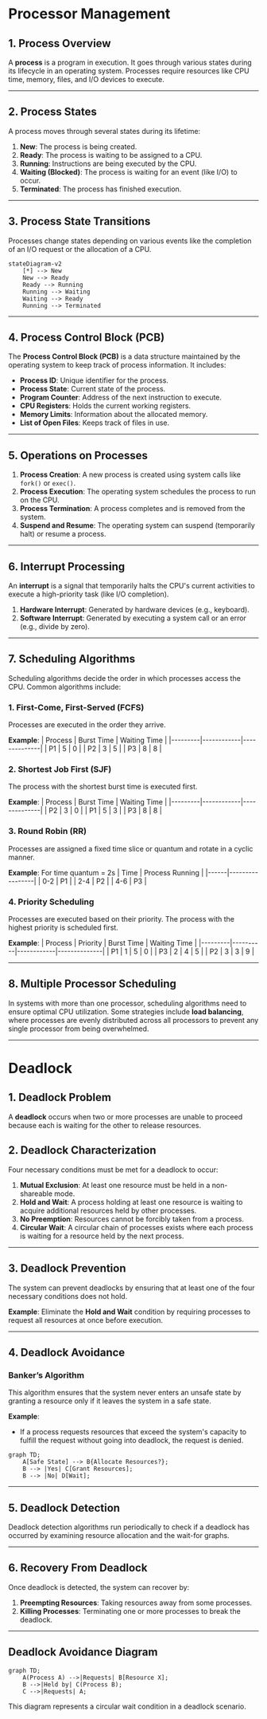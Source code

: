 # Processor Management

## 1. Process Overview
A **process** is a program in execution. It goes through various states during its lifecycle in an operating system. Processes require resources like CPU time, memory, files, and I/O devices to execute.

---

## 2. Process States

A process moves through several states during its lifetime:

1. **New**: The process is being created.
2. **Ready**: The process is waiting to be assigned to a CPU.
3. **Running**: Instructions are being executed by the CPU.
4. **Waiting (Blocked)**: The process is waiting for an event (like I/O) to occur.
5. **Terminated**: The process has finished execution.

---

## 3. Process State Transitions

Processes change states depending on various events like the completion of an I/O request or the allocation of a CPU.

```mermaid
stateDiagram-v2
    [*] --> New
    New --> Ready
    Ready --> Running
    Running --> Waiting
    Waiting --> Ready
    Running --> Terminated
```

---

## 4. Process Control Block (PCB)

The **Process Control Block (PCB)** is a data structure maintained by the operating system to keep track of process information. It includes:
- **Process ID**: Unique identifier for the process.
- **Process State**: Current state of the process.
- **Program Counter**: Address of the next instruction to execute.
- **CPU Registers**: Holds the current working registers.
- **Memory Limits**: Information about the allocated memory.
- **List of Open Files**: Keeps track of files in use.

---

## 5. Operations on Processes

1. **Process Creation**: A new process is created using system calls like `fork()` or `exec()`.
2. **Process Execution**: The operating system schedules the process to run on the CPU.
3. **Process Termination**: A process completes and is removed from the system.
4. **Suspend and Resume**: The operating system can suspend (temporarily halt) or resume a process.

---

## 6. Interrupt Processing

An **interrupt** is a signal that temporarily halts the CPU's current activities to execute a high-priority task (like I/O completion).

1. **Hardware Interrupt**: Generated by hardware devices (e.g., keyboard).
2. **Software Interrupt**: Generated by executing a system call or an error (e.g., divide by zero).

---

## 7. Scheduling Algorithms

Scheduling algorithms decide the order in which processes access the CPU. Common algorithms include:

### 1. First-Come, First-Served (FCFS)
Processes are executed in the order they arrive.

**Example**:
| Process | Burst Time | Waiting Time |
|---------|------------|--------------|
| P1      | 5          | 0            |
| P2      | 3          | 5            |
| P3      | 8          | 8            |

### 2. Shortest Job First (SJF)
The process with the shortest burst time is executed first.

**Example**:
| Process | Burst Time | Waiting Time |
|---------|------------|--------------|
| P2      | 3          | 0            |
| P1      | 5          | 3            |
| P3      | 8          | 8            |

### 3. Round Robin (RR)
Processes are assigned a fixed time slice or quantum and rotate in a cyclic manner.

**Example**:
For time quantum = 2s
| Time | Process Running |
|------|-----------------|
| 0-2  | P1              |
| 2-4  | P2              |
| 4-6  | P3              |

### 4. Priority Scheduling
Processes are executed based on their priority. The process with the highest priority is scheduled first.

**Example**:
| Process | Priority | Burst Time | Waiting Time |
|---------|----------|------------|--------------|
| P1      | 1        | 5          | 0            |
| P3      | 2        | 4          | 5            |
| P2      | 3        | 3          | 9            |

---

## 8. Multiple Processor Scheduling

In systems with more than one processor, scheduling algorithms need to ensure optimal CPU utilization. Some strategies include **load balancing**, where processes are evenly distributed across all processors to prevent any single processor from being overwhelmed.

---

# Deadlock

## 1. Deadlock Problem

A **deadlock** occurs when two or more processes are unable to proceed because each is waiting for the other to release resources.

## 2. Deadlock Characterization

Four necessary conditions must be met for a deadlock to occur:

1. **Mutual Exclusion**: At least one resource must be held in a non-shareable mode.
2. **Hold and Wait**: A process holding at least one resource is waiting to acquire additional resources held by other processes.
3. **No Preemption**: Resources cannot be forcibly taken from a process.
4. **Circular Wait**: A circular chain of processes exists where each process is waiting for a resource held by the next process.

---

## 3. Deadlock Prevention

The system can prevent deadlocks by ensuring that at least one of the four necessary conditions does not hold.

**Example**: Eliminate the **Hold and Wait** condition by requiring processes to request all resources at once before execution.

---

## 4. Deadlock Avoidance

### Banker’s Algorithm
This algorithm ensures that the system never enters an unsafe state by granting a resource only if it leaves the system in a safe state.

**Example**:
- If a process requests resources that exceed the system's capacity to fulfill the request without going into deadlock, the request is denied.

```mermaid
graph TD;
    A[Safe State] --> B{Allocate Resources?};
    B --> |Yes| C[Grant Resources];
    B --> |No| D[Wait];
```

---

## 5. Deadlock Detection

Deadlock detection algorithms run periodically to check if a deadlock has occurred by examining resource allocation and the wait-for graphs.

---

## 6. Recovery From Deadlock

Once deadlock is detected, the system can recover by:
1. **Preempting Resources**: Taking resources away from some processes.
2. **Killing Processes**: Terminating one or more processes to break the deadlock.

---

## Deadlock Avoidance Diagram

```mermaid
graph TD;
    A(Process A) -->|Requests| B[Resource X];
    B -->|Held by| C(Process B);
    C -->|Requests| A;
```

This diagram represents a circular wait condition in a deadlock scenario.

